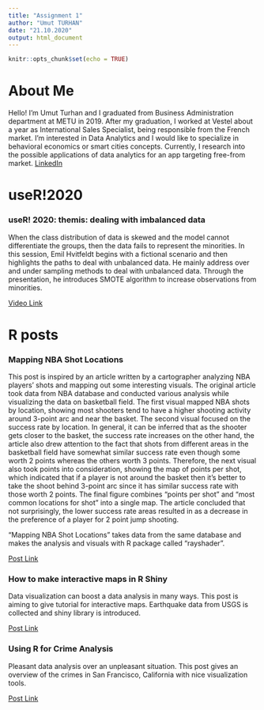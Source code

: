 ---
title: "Assignment 1"
author: "Umut TURHAN"
date: "21.10.2020"
output: html_document
---

```{r setup, include=FALSE}
knitr::opts_chunk$set(echo = TRUE)
```

# About Me

  Hello! I'm Umut Turhan and I graduated from Business Administration department at METU in 2019. After my graduation, I worked at Vestel about a year as International Sales Specialist, being responsible from the French market. I'm interested in Data Analytics and I would like to specialize in behavioral economics or smart cities concepts. Currently, I research into the possible applications of data analytics for an app targeting free-from market.
  [LinkedIn](https://www.linkedin.com/in/turhanumut/)


# useR!2020
### useR! 2020: themis: dealing with imbalanced data

  When the class distribution of data is skewed and the model cannot differentiate the groups, then the data fails to represent the minorities. In this session, Emil Hvitfeldt begins with a fictional scenario and then highlights the paths to deal with unbalanced data. He mainly address over and under sampling methods to deal with unbalanced data. Through the presentation, he introduces SMOTE algorithm to increase observations from minorities.

[Video Link](https://www.youtube.com/watch?v=kL5qWitjvNg/)

# R posts
### Mapping NBA Shot Locations

  This post is inspired by an article written by a cartographer analyzing NBA players' shots and mapping out some interesting visuals. The original article took data from NBA database and conducted various analysis while visualizing the data on basketball field. The first visual mapped NBA shots by location, showing most shooters tend to have a higher shooting activity around 3-point arc and near the basket. The second visual focused on the success rate by location. In general, it can be inferred that as the shooter gets closer to the basket, the success rate increases on the other hand, the article also drew attention to the fact that shots from different areas in the basketball field have somewhat similar success rate even though some worth 2 points whereas the others worth 3 points. Therefore, the next visual also took points into consideration, showing the map of points per shot, which indicated that if a player is not around the basket then it's better to take the shoot behind 3-point arc since it has similar success rate with those worth 2 points. The final figure combines "points per shot" and "most common locations for shot" into a single map. The article concluded that not surprisingly, the lower success rate areas resulted in as a decrease in the preference of a player for 2 point jump shooting.

"Mapping NBA Shot Locations" takes data from the same database and makes the analysis and visuals with R package called "rayshader".

[Post Link](https://www.r-bloggers.com/2019/06/mapping-nba-shot-locations/)

### How to make interactive maps in R Shiny

  Data visualization can boost a data analysis in many ways. This post is aiming to give tutorial for interactive maps. Earthquake data from USGS is collected and shiny library is introduced.


[Post Link](https://medium.com/@joyplumeri/how-to-make-interactive-maps-in-r-shiny-brief-tutorial-c2e1ef0447da/)

### Using R for Crime Analysis

  Pleasant data analysis over an unpleasant situation. This post gives an overview of the crimes in San Francisco, California with nice visualization tools.
  
  

[Post Link](https://wetlands.io/maps/Crime-Analysis-Using-R.html/)


